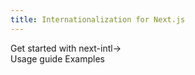 ```yaml
---
title: Internationalization for Next.js
---
```



<div className="bg-slate-100 dark:bg-gray-900">
<Hero />

<Section
  title="Minimalistic, yet complete"
  description="next-intl complements the internationalized routing capabilities of Next.js by managing translations and providing them to components."
>
  <div className="grid grid-cols-1 lg:grid-cols-3 gap-6 lg:gap-10">
    <FeaturePanel
      title="ICU syntax"
      description="Localize your messages with interpolation, plurals, ordinal pluralization, label selection based on enums and rich text."
    />
    <FeaturePanel
      title="Date, time & number formatting"
      description="Use global formats for consistency and apply fine tuning as necessary."
    />
    <FeaturePanel
      title="Hooks-only API"
      description="Learn a single API that can be used across your code base, from components accepting children to string attributes."
    />
    <FeaturePanel
      title="Type-safe"
      description="Develop faster with autocompletion for message keys and catch errors early with compile-time errors."
    />
    <FeaturePanel
      title="Fast"
      description="Get the best performance from your app by supporting internationalization on static as well as dynamic pages."
    />
    <FeaturePanel
      title="Solid building blocks"
      description="Use the best parts of built-in browser APIs and supplemental lower-level APIs from Format.JS."
    />
  </div>
</Section>
  <div className="lg:pt-8 pb-40 text-center">
    <LinkButton href="/docs/getting-started">Get started with next-intl<span className="inline-block ml-2">→</span></LinkButton>
    <div className="flex gap-6 mt-8 justify-center">
      <Link className="text-sky-600 hover:text-sky-700 transition-colors underline underline-offset-2" href="/docs/usage">Usage guide</Link>
      <Link className="text-sky-600 hover:text-sky-700 transition-colors underline underline-offset-2" href="/examples">Examples</Link>
    </div>
  </div>
</div>
